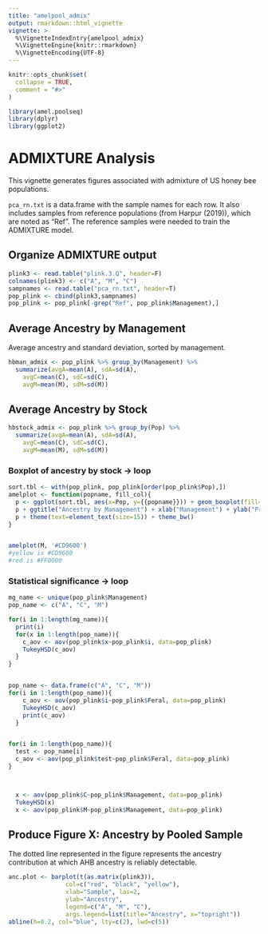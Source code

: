 ```yaml
---
title: "amelpool_admix"
output: rmarkdown::html_vignette
vignette: >
  %\VignetteIndexEntry{amelpool_admix}
  %\VignetteEngine{knitr::rmarkdown}
  %\VignetteEncoding{UTF-8}
---
```


```r
knitr::opts_chunk$set(
  collapse = TRUE,
  comment = "#>"
)
```

```r
library(amel.poolseq)
library(dplyr)
library(ggplot2)
```

# ADMIXTURE Analysis

This vignette generates figures associated with admixture of US honey bee populations.

`pca_rn.txt` is a data.frame with the sample names for each row. It also includes samples from reference populations (from Harpur (2019)), which are noted as "Ref". The reference samples were needed to train the ADMIXTURE model.

## Organize ADMIXTURE output
```r
plink3 <- read.table("plink.3.Q", header=F)
colnames(plink3) <- c("A", "M", "C")
sampnames <- read.table("pca_rn.txt", header=T)
pop_plink <- cbind(plink3,sampnames)
pop_plink <- pop_plink[-grep("Ref", pop_plink$Management),]
```

## Average Ancestry by Management
Average ancestry and standard deviation, sorted by management.
```r
hbman_admix <- pop_plink %>% group_by(Management) %>%
  summarize(avgA=mean(A), sdA=sd(A),
    avgC=mean(C), sdC=sd(C),
    avgM=mean(M), sdM=sd(M))
```

## Average Ancestry by Stock
```r
hbstock_admix <- pop_plink %>% group_by(Pop) %>%
  summarize(avgA=mean(A), sdA=sd(A),
    avgC=mean(C), sdC=sd(C),
    avgM=mean(M), sdM=sd(M))
```

### Boxplot of ancestry by stock -> loop
```r
sort.tbl <- with(pop_plink, pop_plink[order(pop_plink$Pop),])
amelplot <- function(popname, fill_col){
  p <- ggplot(sort.tbl, aes(x=Pop, y={{popname}})) + geom_boxplot(fill=fill_col, color="black") + coord_cartesian(ylim=c(0,1))
  p + ggtitle("Ancestry by Management") + xlab("Management") + ylab("Proportion")
  p + theme(text=element_text(size=15)) + theme_bw()
}


amelplot(M, '#CD9600')
#yellow is #CD9600
#red is #FF0000
```

### Statistical significance -> loop
```r

mg_name <- unique(pop_plink$Management)
pop_name <- c("A", "C", "M")

for(i in 1:length(mg_name)){
  print(i)
  for(x in 1:length(pop_name)){
    c_aov <- aov(pop_plink$x~pop_plink$i, data=pop_plink)
    TukeyHSD(c_aov)
  }
}


pop_name <- data.frame(c("A", "C", "M"))
for(i in 1:length(pop_name)){
    c_aov <- aov(pop_plink$i~pop_plink$Feral, data=pop_plink)
    TukeyHSD(c_aov)
    print(c_aov)
  }


for(i in 1:length(pop_name)){ 
  test <- pop_name[i]
  c_aov <- aov(pop_plink$test~pop_plink$Feral, data=pop_plink) 
}



  x <- aov(pop_plink$C~pop_plink$Management, data=pop_plink)
  TukeyHSD(x)
  x <- aov(pop_plink$M~pop_plink$Management, data=pop_plink)
```

## Produce Figure X: Ancestry by Pooled Sample

The dotted line represented in the figure represents the ancestry contribution at which AHB ancestry is reliably detectable.

```r
anc.plot <- barplot(t(as.matrix(plink3)), 
                col=c("red", "black", "yellow"), 
                xlab="Sample", las=2,
                ylab="Ancestry", 
                legend=c("A", "M", "C"),
                args.legend=list(title="Ancestry", x="topright"))
abline(h=0.2, col="blue", lty=c(2), lwd=c(5))
```
